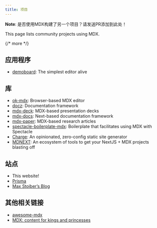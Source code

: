 ```yaml
---
title: 项目
---
```


<Note type="info">**Note**: 是否使用MDX构建了另一个项目？请发送PR添加到此处！</Note>

This page lists community projects using MDX.

{/* more */}

## 应用程序

- [demoboard][]: The simplest editor alive

## 库

- [ok-mdx][]: Browser-based MDX editor
- [docz][]: Documentation framework
- [mdx-deck][]: MDX-based presentation decks
- [mdx-docs][]: Next-based documentation framework
- [mdx-paper][]: MDX-based research articles
- [spectacle-boilerplate-mdx][]: Boilerplate that facilitates using MDX with
  Spectacle
- [Charge][]: An opinionated, zero-config static site generator
- [MDNEXT][]: An ecosystem of tools to get your NextJS + MDX projects blasting
  off

## 站点

- This website!
- [Prisma][]
- [Max Stoiber’s Blog][mxstbr]

## 其他相关链接

- [awesome-mdx][]
- [MDX: content for kings and princesses][mdx-fairy-tale]

[demoboard]: https://frontarm.com/demoboard
[ok-mdx]: https://github.com/jxnblk/ok-mdx
[mdx-deck]: https://github.com/jxnblk/mdx-deck
[mdx-docs]: https://github.com/jxnblk/mdx-docs
[mdx-paper]: https://github.com/hubgit/mdx-paper
[docz]: https://www.docz.site/
[prisma]: https://www.prisma.io/docs
[mxstbr]: https://mxstbr.com
[awesome-mdx]: https://github.com/transitive-bullshit/awesome-mdx
[spectacle-boilerplate-mdx]: https://github.com/FormidableLabs/spectacle-boilerplate-mdx
[charge]: https://charge.js.org
[mdx-fairy-tale]: https://github.com/DeveloperMode/mdx-fairy-tale
[mdnext]: https://github.com/domitriusclark/mdnext
